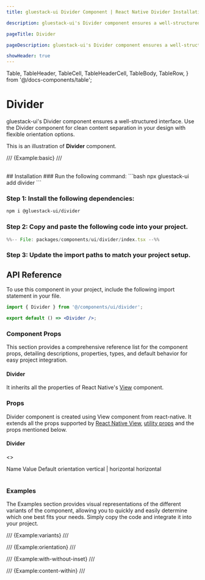```yaml
---
title: gluestack-ui Divider Component | React Native Divider Installation

description: gluestack-ui's Divider component ensures a well-structured interface. Use the Divider component for clean content separation in your design with flexible orientation options.

pageTitle: Divider

pageDescription: gluestack-ui's Divider component ensures a well-structured interface. Use the Divider component for clean content separation in your design with flexible orientation options.

showHeader: true
---
```


  Table,
  TableHeader,
  TableCell,
  TableHeaderCell,
  TableBody,
  TableRow,
} from '@/docs-components/table';

# Divider

gluestack-ui's Divider component ensures a well-structured interface. Use the Divider component for clean content separation in your design with flexible orientation options.

This is an illustration of **Divider** component.

/// {Example:basic} ///

<br />
## Installation

<Tabs>
<TabItem label="CLI">
### Run the following command:
  ```bash
  npx gluestack-ui add divider
  ```
</TabItem>
<TabItem label="Manual">

### Step 1: Install the following dependencies:

```bash
npm i @gluestack-ui/divider
```

### Step 2: Copy and paste the following code into your project.

```jsx
%%-- File: packages/components/ui/divider/index.tsx --%%
```

### Step 3: Update the import paths to match your project setup.

</TabItem>
</Tabs>

## API Reference

To use this component in your project, include the following import statement in your file.

```ts
import { Divider } from '@/components/ui/divider';
```

<AnatomyImage
  mobileUrl="https://i.imgur.com/WAEtXS7.png"
  webUrl="https://i.imgur.com/4Nl0JfM.png"
  classNameStyle="aspect-[513/239] md:aspect-[736/167]"
/>

```jsx
export default () => <Divider />;
```

### Component Props

This section provides a comprehensive reference list for the component props, detailing descriptions, properties, types, and default behavior for easy project integration.

#### Divider

It inherits all the properties of React Native's [View](https://reactnative.dev/docs/view) component.

### Props

Divider component is created using View component from react-native. It extends all the props supported by [React Native View](https://reactnative.dev/docs/view#props), [utility props](/ui/docs/styling/utility-and-sx-props) and the props mentioned below.

#### Divider

<>
  <Table>
    <TableHeader>
      <TableRow>
        <TableHeaderCell>Name</TableHeaderCell>
        <TableHeaderCell>Value</TableHeaderCell>
        <TableHeaderCell>Default</TableHeaderCell>
      </TableRow>
    </TableHeader>
    <TableBody>
      <TableRow>
        <TableCell>
          <InlineCode>orientation</InlineCode>
        </TableCell>
        <TableCell>vertical | horizontal</TableCell>
        <TableCell>horizontal</TableCell>
      </TableRow>
    </TableBody>
  </Table>
</>

### Examples

The Examples section provides visual representations of the different variants of the component, allowing you to quickly and easily determine which one best fits your needs. Simply copy the code and integrate it into your project.

/// {Example:variants} ///

/// {Example:orientation} ///

/// {Example:with-without-inset} ///

/// {Example:content-within} ///
